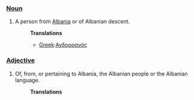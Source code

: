 ===[[Noun]]===
#A person from [[Albania]] or of Albanian descent.
#:'''Translations'''
#:*[[Greek]]:[[Ανδορρανός]]

===[[Adjective]]===
#Of, from, or pertaining to Albania, the Albanian people or the Albanian language.
#:'''Translations'''